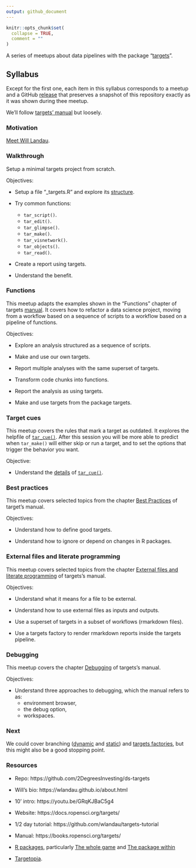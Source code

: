 ```yaml
---
output: github_document
---
```


<!-- README.md is generated from README.Rmd. Please edit that file -->

```r
knitr::opts_chunk$set(
  collapse = TRUE,
  comment = ""
)
```

A series of meetups about data pipelines with the package
"[targets](https://docs.ropensci.org/targets/)".

## Syllabus

Except for the first one, each item in this syllabus corresponds to a meetup and
a GitHub [release](https://github.com/2DegreesInvesting/ds-targets/releases)
that preserves a snapshot of this repository exactly as it was shown during thee
meetup.

We'll follow [targets' manual](https://books.ropensci.org/targets/) but loosely.

### Motivation

[Meet Will Landau](https://github.com/2DegreesInvesting/ds-incubator/issues/70).

### Walkthrough

Setup a minimal targets project from scratch.

Objectives:

- Setup a file "\_targets.R" and explore its [structure](https://books.ropensci.org/targets/walkthrough.html#file-structure).

- Try common functions:

    - `tar_script()`.
    - `tar_edit()`.
    - `tar_glimpse()`.
    - `tar_make()`.
    - `tar_visnetwork()`.
    - `tar_objects()`.
    - `tar_read()`.

- Create a report using targets.

- Understand the benefit.

### Functions

This meetup adapts the examples shown in the "Functions" chapter of targets
[manual](https://books.ropensci.org/targets/). It covers how to refactor a data
science project, moving from a workflow based on a sequence of scripts to a
workflow based on a pipeline of functions.

Objectives:

- Explore an analysis structured as a sequence of scripts.

- Make and use our own targets.

- Report multiple analyses with the same superset of targets.

- Transform code chunks into functions.

- Report the analysis as using targets.

- Make and use targets from the package targets.

### Target cues

This meetup covers the rules that mark a target as outdated. It explores the
helpfile of
[`tar_cue()`](https://docs.ropensci.org/targets/reference/tar_cue.html). After
this session you will be more able to predict when `tar_make()` will either skip
or run a target, and to set the options that trigger the behavior you want.

Objective:

* Understand the
[details](https://docs.ropensci.org/targets/reference/tar_cue.html#details) of
[`tar_cue()`](https://docs.ropensci.org/targets/reference/tar_cue.html).

###  Best practices

This meetup covers selected topics from the chapter [Best
Practices](https://books.ropensci.org/targets/practices) of target's manual.

Objectives:

* Understand how to define good targets.

* Understand how to ignore or depend on changes in R packages.


### External files and literate programming

This meetup covers selected topics from the chapter [External files and
literate programming](https://books.ropensci.org/targets/files.html) of
targets's manual.

Objectives:

* Understand what it means for a file to be external.

* Understand how to use external files as inputs and outputs.

* Use a superset of targets in a subset of workflows (rmarkdown files).

* Use a targets factory to render rmarkdown reports inside the targets pipeline.

### Debugging

This meetup covers the chapter [Debugging](https://books.ropensci.org/targets/debugging.html) of
targets's manual.

Objectives:

* Understand three approaches to debugging, which the manual refers to as: 
    * environment browser,
    * the debug option,
    * workspaces.

### Next

We could cover branching
([dynamic](https://books.ropensci.org/targets/dynamic.html) and
[static](https://books.ropensci.org/targets/static.html)) and [targets
factories](https://wlandau.github.io/targetopia/contributing.html#target-factories),
but this might also be a good stopping point.

### Resources

* Repo: https://github.com/2DegreesInvesting/ds-targets

* Will's bio: https://wlandau.github.io/about.html

* 10’ intro: https://youtu.be/GRqKJBaC5g4

* Website: https://docs.ropensci.org/targets/

* 1/2 day tutorial: https://github.com/wlandau/targets-tutorial

* Manual: https://books.ropensci.org/targets/

* [R packages](https://r-pkgs.org/), particularly [The whole
game](https://r-pkgs.org/whole-game.html) and [The package
within](https://r-pkgs.org/package-within.html)

* [Targetopia](https://wlandau.github.io/targetopia/).

